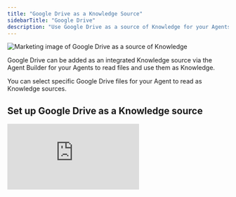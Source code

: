 ```yaml
---
title: "Google Drive as a Knowledge Source"
sidebarTitle: "Google Drive"
description: "Use Google Drive as a source of Knowledge for your Agents"
---
```


![Marketing image of Google Drive as a source of Knowledge](/images/google_drive_knowledge.png)

Google Drive can be added as an integrated Knowledge source via the Agent Builder for your Agents to read files and use them as Knowledge.

You can select specific Google Drive files for your Agent to read as Knowledge sources.

## Set up Google Drive as a Knowledge source

<div style={{ width:"100%",position:"relative","padding-top":"56.75%" }}>
<iframe src="https://app.supademo.com/embed/cmcveryfp0ch99empj7tvn4mb" frameBorder="0" title="How to set up Google Drive as a source of Knowledge" allow="clipboard-write" webkitallowfullscreen="true" mozallowfullscreen="true" allowfullscreen style={{ position:"absolute",top:0,left:0,width:"100%",height:"100%",border:"3px solid #5E43CE",borderRadius:"10px" }} />

</div>

To set up Google Drive as a Knowledge source, first, open an Agent up and head to the Build screen. Then...

1. Click 'Knowledge'
2. Click 'Add Google Drive'
3. Select or add the Google Drive account you want to access
4. Select the Google Drive files you wish to have the Agent read
5. Once you've selected the files you want to add as Knowledge, click 'Create'
6. Choose how you want the Agent to use this Knowledge on the next screen

## Frequently asked questions (FAQs)

<AccordionGroup>
  <Accordion title="Is there a file size limit for Google Drive files added to Knowledge?">
    Yes, there is a limit of 50MB. If you try to select a file that exceeds the 50mb limit, you'll receive an error message indicating that the file is too large. To resolve this, you'll need to either compress the file to meet the size requirement or select a different file that is within the limit.
  </Accordion>
  <Accordion title="How often do agents fetch data from Google Drive?">
    Agents automatically fetch data from the selected Google Drive files every 15 minutes. This ensures that your agents have access to the most up-to-date information available, helping them make informed decisions in real-time.
  </Accordion>
  <Accordion title="What should I do if my agent fails to fetch data from Google Drive?">
    If your agent fails to fetch data, you'll see an error notification indicating the failed fetch. You can check the specific file that caused the issue and ensure it's accessible and within the size limit. If the problem persists, try reconnecting your Google Drive or reach out for further assistance.
  </Accordion>
</AccordionGroup>